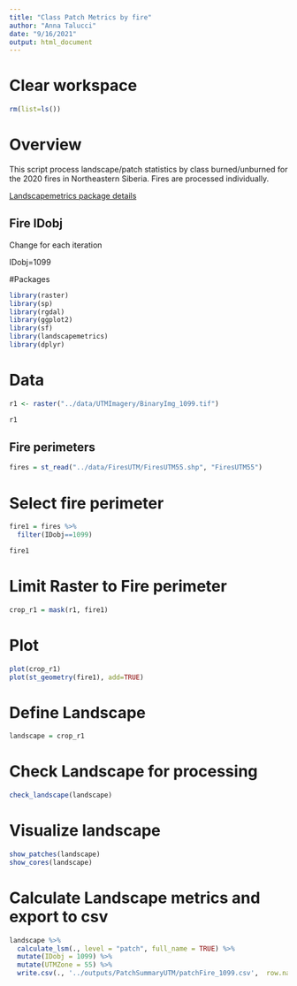 ```yaml
---
title: "Class Patch Metrics by fire"
author: "Anna Talucci"
date: "9/16/2021"
output: html_document
---
```

# Clear workspace

```r
rm(list=ls()) 
```



# Overview

This script process landscape/patch statistics by class burned/unburned for the 2020 fires in Northeastern Siberia. Fires are processed individually.


[Landscapemetrics package details](https://cran.r-project.org/web/packages/landscapemetrics/landscapemetrics.pdf)

## Fire IDobj
Change for each iteration 

IDobj=1099

#Packages
```r
library(raster)
library(sp)
library(rgdal)
library(ggplot2)
library(sf)
library(landscapemetrics)
library(dplyr)
```

# Data
```r
r1 <- raster("../data/UTMImagery/BinaryImg_1099.tif")
```

```r
r1
```

## Fire perimeters 

```r
fires = st_read("../data/FiresUTM/FiresUTM55.shp", "FiresUTM55")
```



# Select fire perimeter
```r
fire1 = fires %>%
  filter(IDobj==1099)

fire1
```

# Limit Raster to Fire perimeter
```r
crop_r1 = mask(r1, fire1)
```

# Plot
```r
plot(crop_r1)
plot(st_geometry(fire1), add=TRUE)
```

# Define Landscape
```r
landscape = crop_r1
```

# Check Landscape for processing
```r
check_landscape(landscape)
```

# Visualize landscape
```r
show_patches(landscape) 
show_cores(landscape)
```


# Calculate Landscape metrics and export to csv
```r
landscape %>% 
  calculate_lsm(., level = "patch", full_name = TRUE) %>% 
  mutate(IDobj = 1099) %>% 
  mutate(UTMZone = 55) %>%
  write.csv(., '../outputs/PatchSummaryUTM/patchFire_1099.csv',  row.names = FALSE)
```